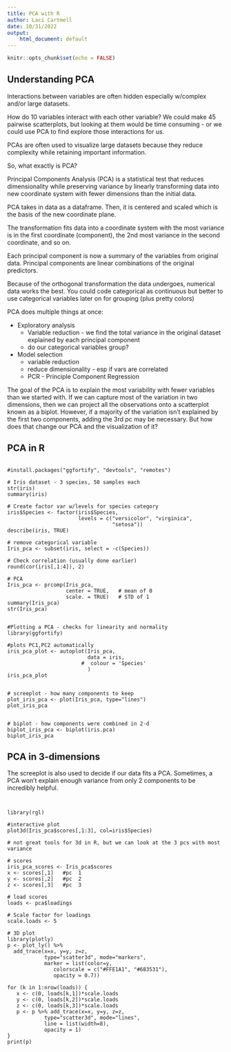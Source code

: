 ```yaml
---
title: PCA with R
author: Laci Cartmell
date: 10/31/2022
output:
    html_document: default
---
```


```r
knitr::opts_chunk$set(echo = FALSE)
```


## Understanding PCA

Interactions between variables are often hidden especially w/complex and/or large datasets. 

How do 10 variables interact with each other variable? We could make 45 pairwise scatterplots, but looking at them would be time consuming - or we could use PCA to find explore those interactions for us. 

PCAs are often used to visualize large datasets because they reduce complexity while retaining important information. 

So, what exactly is PCA?

Principal Components Analysis (PCA) is a statistical test that reduces dimensionality while preserving variance by linearly transforming data into new coordinate system with fewer dimensions than the initial data.

PCA takes in data as a dataframe. Then, it is centered and scaled which is the basis of the new coordinate plane.     
 
The transformation fits data into a coordinate system with the most variance is in the first coordinate (component), the 2nd most variance in the second coordinate, and so on. 

Each principal component is now a summary of the variables from original data. Principal components are linear combinations of the original predictors. 

Because of the orthogonal transformation the data undergoes, numerical data works the best. You could code categorical as continuous but better to use categorical variables later on for grouping (plus pretty colors)


PCA does multiple things at once: 

- Exploratory analysis 
    - Variable reduction - we find the total variance in the original dataset explained by each principal component
    -  do our categorical variables group?

- Model selection
  -  variable reduction
  -  reduce dimensionality - esp if vars are correlated
  -  PCR - Principle Component Regression

The goal of the PCA is to explain the most variability with fewer variables than we started with. If we can capture most of the variation in two dimensions, then we can project all the observations onto a scatterplot known as a biplot. However, if a majority of the variation isn't explained by the first two components, adding the 3rd pc may be necessary. But how does that change our PCA and the visualization of it?

## PCA in R

```

#install.packages("ggfortify", "devtools", "remotes") 

# Iris dataset - 3 species, 50 samples each
str(iris)
summary(iris)

# Create factor var w/levels for species category
iris$Species <- factor(iris$Species,
                       levels = c("versicolor", "virginica",
                                  "setosa"))
describe(iris, TRUE)

# remove categorical variable
Iris_pca <- subset(iris, select = -c(Species))

# Check correlation (usually done earlier)
round(cor(iris[,1:4]), 2)

# PCA
Iris_pca <- prcomp(Iris_pca,
                   center = TRUE,   # mean of 0
                   scale. = TRUE)   # STD of 1
summary(Iris_pca)
str(Iris_pca)
  

#Plotting a PCA - checks for linearity and normality
library(ggfortify)

#plots PC1,PC2 automatically
iris_pca_plot <- autoplot(Iris_pca,
                          data = iris,
                        #  colour = 'Species'
                          )
iris_pca_plot


# screeplot - how many components to keep
plot_iris_pca <- plot(Iris_pca, type="lines")
plot_iris_pca 


# biplot - how components were combined in 2-d
biplot_iris_pca <- biplot(iris.pca)
biplot_iris_pca

```

## PCA in 3-dimensions

The screeplot is also used to decide if our data fits a PCA. Sometimes, a PCA won't explain enough variance from only 2 components to be incredibly helpful. 


```


library(rgl)

#interactive plot
plot3d(Iris_pca$scores[,1:3], col=iris$Species)

# not great tools for 3d in R, but we can look at the 3 pcs with most variance

# scores
iris_pca_scores <- Iris_pca$scores
x <- scores[,1]   #pc  1
y <- scores[,2]   #pc  2
z <- scores[,3]   #pc  3

# load scores
loads <- pca$loadings

# Scale factor for loadings
scale.loads <- 5

# 3D plot
library(plotly)
p <- plot_ly() %>%
  add_trace(x=x, y=y, z=z,
            type="scatter3d", mode="markers",
            marker = list(color=y, 
               colorscale = c("#FFE1A1", "#683531"), 
               opacity = 0.7)) 

for (k in 1:nrow(loads)) {
   x <- c(0, loads[k,1])*scale.loads
   y <- c(0, loads[k,2])*scale.loads
   z <- c(0, loads[k,3])*scale.loads
   p <- p %>% add_trace(x=x, y=y, z=z,
            type="scatter3d", mode="lines",
            line = list(width=8),
            opacity = 1) 
}
print(p)
```






